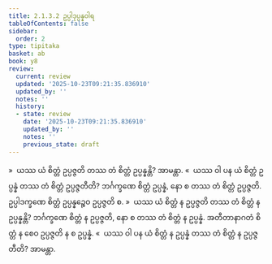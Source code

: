 ```yaml
---
title: 2.1.3.2 ဥပ္ပါဒုပ္ပန္နဝါရ
tableOfContents: false
sidebar:
  order: 2
type: tipitaka
basket: ab
book: y8
review:
  current: review
  updated: '2025-10-23T09:21:35.836910'
  updated_by: ''
  notes: ''
  history:
  - state: review
    date: '2025-10-23T09:21:35.836910'
    updated_by: ''
    notes: ''
    previous_state: draft
---
```



<ReviewStatus review={frontmatter.review} showDetails={true} />

<HypothesisAnnotation frontmatter={frontmatter} />

<DynamicBreadcrumb />

<Division number="106" book="y8" e="ch" v="34" p="313">

<Paragraph number="507" book="y8">
»  ယဿ ယံ စိတ္တံ ဥပ္ပဇ္ဇတိ တဿ တံ စိတ္တံ ဥပ္ပန္နန္တိ? အာမန္တာ.
</Paragraph>

<Paragraph number="508" book="y8">
«  ယဿ ဝါ ပန ယံ စိတ္တံ ဥပ္ပန္နံ တဿ တံ စိတ္တံ ဥပ္ပဇ္ဇတီတိ?
</Paragraph>

<Paragraph number="509" book="y8">
ဘင်္ဂက္ခဏေ စိတ္တံ ဥပ္ပန္နံ, နော စ တဿ တံ စိတ္တံ ဥပ္ပဇ္ဇတိ. ဥပ္ပါဒက္ခဏေ စိတ္တံ ဥပ္ပန္နဉ္စေဝ ဥပ္ပဇ္ဇတိ စ.
</Paragraph>

<Paragraph number="510" book="y8">
»  ယဿ ယံ စိတ္တံ န ဥပ္ပဇ္ဇတိ တဿ တံ စိတ္တံ န ဥပ္ပန္နန္တိ?
</Paragraph>

<Paragraph number="511" book="y8">
ဘင်္ဂက္ခဏေ စိတ္တံ န ဥပ္ပဇ္ဇတိ, နော စ တဿ တံ စိတ္တံ န ဥပ္ပန္နံ. အတီတာနာဂတံ စိတ္တံ န စေဝ ဥပ္ပဇ္ဇတိ န စ ဥပ္ပန္နံ.
</Paragraph>

<Paragraph number="512" book="y8">
«  ယဿ ဝါ ပန ယံ စိတ္တံ န ဥပ္ပန္နံ တဿ တံ စိတ္တံ န ဥပ္ပဇ္ဇတီတိ? အာမန္တာ.
</Paragraph>
</Division>